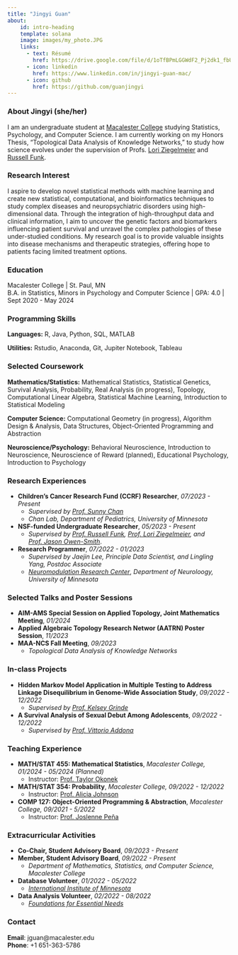 ```yaml
---
title: "Jingyi Guan"
about:
    id: intro-heading
    template: solana
    image: images/my_photo.JPG
    links:
      - text: Résumé
        href: https://drive.google.com/file/d/1oTfBPmLGGWdF2_Pj2dk1_fbUu6HN7xOw/view?usp=sharing
      - icon: linkedin
        href: https://www.linkedin.com/in/jingyi-guan-mac/
      - icon: github
        href: https://github.com/guanjingyi
---
```


::: {#intro-heading}
### About Jingyi (she/her)

I am an undergraduate student at [Macalester College](https://www.macalester.edu/) studying Statistics, Psychology, and Computer Science. I am currently working on my Honors Thesis, "Topological Data Analysis of Knowledge Networks," to study how science evolves under the supervision of Profs. [Lori Ziegelmeier](https://www.loriziegelmeier.com/) and [Russell Funk](https://carlsonschool.umn.edu/faculty/russell-funk).
:::

### Research Interest

I aspire to develop novel statistical methods with machine learning and create new statistical, computational, and bioinformatics techniques to study complex diseases and neuropsychiatric disorders using high-dimensional data. Through the integration of high-throughput data and clinical information, I aim to uncover the genetic factors and biomarkers influencing patient survival and unravel the complex pathologies of these under-studied conditions. My research goal is to provide valuable insights into disease mechanisms and therapeutic strategies, offering hope to patients facing limited treatment options.

### Education

Macalester College \| St. Paul, MN <br> B.A. in Statistics, Minors in Psychology and Computer Science \| GPA: 4.0 \| Sept 2020 - May 2024

### Programming Skills

**Languages:** R, Java, Python, SQL, MATLAB

**Utilities:** Rstudio, Anaconda, Git, Jupiter Notebook, Tableau

### Selected Coursework

**Mathematics/Statistics:** Mathematical Statistics, Statistical Genetics, Survival Analysis, Probability, Real Analysis (in progress), Topology, Computational Linear Algebra, Statistical Machine Learning, Introduction to Statistical Modeling

**Computer Science:** Computational Geometry (in progress), Algorithm Design & Analysis, Data Structures, Object-Oriented Programming and Abstraction

**Neuroscience/Psychology:** Behavioral Neuroscience, Introduction to Neuroscience, Neuroscience of Reward (planned), Educational Psychology, Introduction to Psychology

### Research Experiences

-   **Children's Cancer Research Fund (CCRF) Researcher**, *07/2023 - Present*
    -   *Supervised by [Prof. Sunny Chan](https://med.umn.edu/bio/sunny-chan)*
    -   *Chan Lab, Department of Pediatrics, University of Minnesota*
-   **NSF-funded Undergraduate Researcher**, *05/2023 - Present*
    -   *Supervised by [Prof. Russell Funk](https://carlsonschool.umn.edu/faculty/russell-funk), [Prof. Lori Ziegelmeier](https://www.loriziegelmeier.com/), and [Prof. Jason Owen-Smith](https://fordschool.umich.edu/faculty/jason-owen-smith)*.
-   **Research Programmer**, *07/2022 - 01/2023*
    -   *Supervised by Jaejin Lee, Principle Data Scientist, and Lingling Yang, Postdoc Associate*
    -   [*Neuromodulation Research Center*](https://nmrc.umn.edu/), *Department of Neuroloogy, University of Minnesota*

### Selected Talks and Poster Sessions

-   **AIM-AMS Special Session on Applied Topology, Joint Mathematics Meeting**, *01/2024*
-   **Applied Algebraic Topology Research Networ (AATRN) Poster Session**, *11/2023*
-   **MAA-NCS Fall Meeting**, *09/2023*
    -   *Topological Data Analysis of Knowledge Networks*

### In-class Projects

-   **Hidden Markov Model Application in Multiple Testing to Address Linkage Disequilibrium in Genome-Wide Association Study**, *09/2022 - 12/2022*
    -   *Supervised by [Prof. Kelsey Grinde](https://kegrinde.github.io/)*
-   **A Survival Analysis of Sexual Debut Among Adolescents**, *09/2022 - 12/2022*
    -   *Supervised by [Prof. Vittorio Addona](https://sites.google.com/macalester.edu/vittorioaddonahomepage/home)*

### Teaching Experience

-   **MATH/STAT 455: Mathematical Statistics**, *Macalester College, 01/2024 - 05/2024 (Planned)*
    -   Instructor: [Prof. Taylor Okonek](https://taylorokonek.github.io/)
-   **MATH/STAT 354: Probability**, *Macalester College, 09/2022 - 12/2022*
    -   Instructor: [Prof. Alicia Johnson](https://ajohns24.github.io/portfolio/)
-   **COMP 127: Object-Oriented Programming & Abstraction**, *Macalester College, 09/2021 - 5/2022*
    -   Instructor: [Prof. Joslenne Peña](https://jpena831.github.io/)

### Extracurricular Activities

-   **Co-Chair, Student Advisory Board**, *09/2023 - Present*
-   **Member, Student Advisory Board**, *09/2022 - Present*
    -   *Department of Mathematics, Statistics, and Computer Science, Macalester College*
-   **Database Volunteer**, *01/2022 - 05/2022*
    -   [*International Institute of Minnesota*](https://iimn.org/)
-   **Data Analysis Volunteer**, *02/2022 - 08/2022*
    -   [*Foundations for Essential Needs*](https://ffen.org/)

### Contact

**Email**: jguan\@macalester.edu\
**Phone**: +1 651-363-5786
